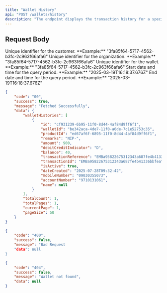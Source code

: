 ```yaml
---
title: "Wallet History"
api: "POST /wallets/history"
description: "The endpoint displays the transaction history for a specific wallet using the walletId over a specified time range."
---
```


## Request Body

<ParamField body="customerId" type="string" required>
	Unique identifier for the customer. **Example:**
	"3fa85f64-5717-4562-b3fc-2c963f66afa6"
</ParamField>

<ParamField body="organizationId" type="string" required>
	Unique identifier for the organization. **Example:**
	"3fa85f64-5717-4562-b3fc-2c963f66afa6"
</ParamField>

<ParamField body="walletId" type="string" required>
	Unique identifier for the wallet. **Example:**
	"3fa85f64-5717-4562-b3fc-2c963f66afa6"
</ParamField>

<ParamField body="from" type="string" format="date-time" required>
	Start date and time for the query period. **Example:**
	"2025-03-19T16:18:37.676Z"
</ParamField>

<ParamField body="to" type="string" format="date-time" required>
	End date and time for the query period. **Example:**
	"2025-03-19T16:18:37.676Z"
</ParamField>

<ResponseExample>

```json 200 Success
{
	"code": "00",
	"success": true,
	"message": "Fetched Successfully",
	"data": {
		"walletHistories": [
			{
				"id": "cf931239-6b95-11f0-8d44-4af84d9ff6f1",
				"walletId": "be342aca-4de7-11f0-a6de-7c1e52753c35",
				"productId": "ed67af6f-6895-11f0-8d44-4af84d9ff6f1",
				"remarks": "NIP-",
				"amount": 900,
				"debitCreditIndicator": "D",
				"balance": 40,
				"transactionReference": "EMBa95822675312343a687fe4b41336bbfea",
				"transactionId": "EMBa95822675312343a687fe4b41336bbfea",
				"isActive": true,
				"dateCreated": "2025-07-28T09:32:42",
				"mobileNumber": "09030355073",
				"accountNumber": "9710131061",
				"name": null
			}
		],
		"totalCount": 1,
		"totalPages": 1,
		"currentPage": 1,
		"pageSize": 50
	}
}
```

```json 400 Bad Request
{
	"code": "400",
	"success": false,
	"message": "Bad Request
	"data": null
}
```

```json 404 Not Found
{
	"code": "404",
	"success": false,
	"message": "Wallet not found",
	"data": null
}
```

</ResponseExample>
